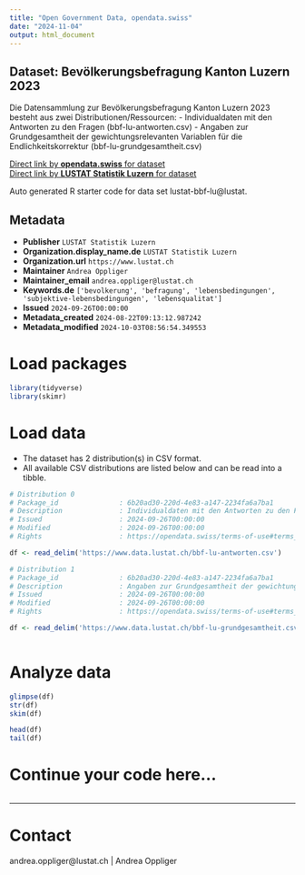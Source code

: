 ```yaml
---
title: "Open Government Data, opendata.swiss"
date: "2024-11-04"
output: html_document
---
```


## Dataset: Bevölkerungsbefragung Kanton Luzern 2023

Die Datensammlung zur Bevölkerungsbefragung Kanton Luzern 2023 besteht aus zwei Distributionen/Ressourcen:
- Individualdaten mit den Antworten zu den Fragen (bbf-lu-antworten.csv)
- Angaben zur Grundgesamtheit der gewichtungsrelevanten Variablen für die Endlichkeitskorrektur (bbf-lu-grundgesamtheit.csv)

[Direct link by **opendata.swiss** for dataset](https://opendata.swiss/de/dataset/beveolkerungsbefragung-kanton-luzern)<br>
[Direct link by **LUSTAT Statistik Luzern** for dataset](https://www.lustat.ch/analysen/querschnittsthemen/2023/bevoelkerungsbefragung-kanton-luzern)

Auto generated R starter code for data set lustat-bbf-lu@lustat.

## Metadata

- **Publisher** `LUSTAT Statistik Luzern`
- **Organization.display_name.de** `LUSTAT Statistik Luzern`
- **Organization.url** `https://www.lustat.ch`
- **Maintainer** `Andrea Oppliger`
- **Maintainer_email** `andrea.oppliger@lustat.ch`
- **Keywords.de** `['bevolkerung', 'befragung', 'lebensbedingungen', 'subjektive-lebensbedingungen', 'lebensqualitat']`
- **Issued** `2024-09-26T00:00:00`
- **Metadata_created** `2024-08-22T09:13:12.987242`
- **Metadata_modified** `2024-10-03T08:56:54.349553`


# Load packages

```r

library(tidyverse)
library(skimr)

```

# Load data

-   The dataset has 2 distribution(s) in CSV format.
-   All available CSV distributions are listed below and can be read into a tibble.

```r

# Distribution 0
# Package_id               : 6b20ad30-220d-4e83-a147-2234fa6a7ba1
# Description              : Individualdaten mit den Antworten zu den Fragen (bbf-lu-antworten.csv)
# Issued                   : 2024-09-26T00:00:00
# Modified                 : 2024-09-26T00:00:00
# Rights                   : https://opendata.swiss/terms-of-use#terms_by_ask

df <- read_delim('https://www.data.lustat.ch/bbf-lu-antworten.csv')

# Distribution 1
# Package_id               : 6b20ad30-220d-4e83-a147-2234fa6a7ba1
# Description              : Angaben zur Grundgesamtheit der gewichtungsrelevanten Variablen für die Endlichkeitskorrektur (bbf-lu-grundgesamtheit.csv)
# Issued                   : 2024-09-26T00:00:00
# Modified                 : 2024-09-26T00:00:00
# Rights                   : https://opendata.swiss/terms-of-use#terms_by_ask

df <- read_delim('https://www.data.lustat.ch/bbf-lu-grundgesamtheit.csv')



```

# Analyze data

```r

glimpse(df)
str(df)
skim(df)

head(df)
tail(df)

```

# Continue your code here...

```r

```

------------------------------------------------------------------------

# Contact

andrea.oppliger@lustat.ch | Andrea Oppliger
